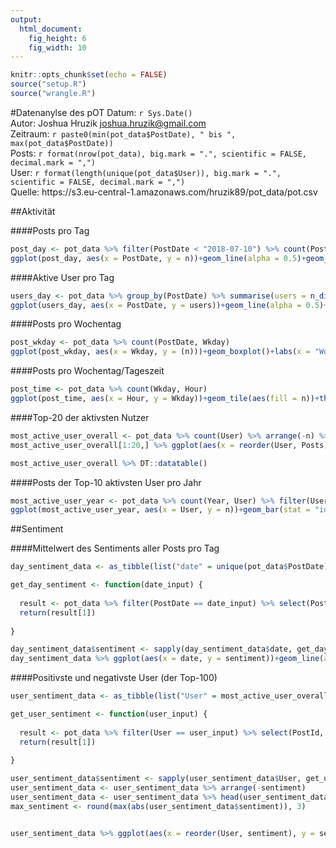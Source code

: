 ---
output: 
  html_document: 
    fig_height: 6
    fig_width: 10
---


```{r setup, include=FALSE}
knitr::opts_chunk$set(echo = FALSE)
source("setup.R")
source("wrangle.R")
```


#Datenanylse des pOT
Datum: `r Sys.Date()`<br/>
Autor: Joshua Hruzik <joshua.hruzik@gmail.com><br/>
Zeitraum: `r paste0(min(pot_data$PostDate), " bis ", max(pot_data$PostDate))`<br/>
Posts: `r format(nrow(pot_data), big.mark = ".", scientific = FALSE, decimal.mark = ",")`<br/>
User: `r format(length(unique(pot_data$User)), big.mark = ".", scientific = FALSE, decimal.mark = ",")`<br/>
Quelle: https://s3.eu-central-1.amazonaws.com/hruzik89/pot_data/pot.csv<br/>

##Aktivität

####Posts pro Tag
```{r post_day}
post_day <- pot_data %>% filter(PostDate < "2018-07-10") %>% count(PostDate)
ggplot(post_day, aes(x = PostDate, y = n))+geom_line(alpha = 0.5)+geom_smooth(method = "loess")+labs(x = "Datum", y = "Posts")
```

####Aktive User pro Tag
```{r users_day}
users_day <- pot_data %>% group_by(PostDate) %>% summarise(users = n_distinct(User)) %>% filter(PostDate < "2018-07-10")
ggplot(users_day, aes(x = PostDate, y = users))+geom_line(alpha = 0.5)+geom_smooth(method = "loess")+labs(x = "Datum", y = "User")
```



####Posts pro Wochentag
```{r actvity_wday}
post_wkday <- pot_data %>% count(PostDate, Wkday)
ggplot(post_wkday, aes(x = Wkday, y = (n)))+geom_boxplot()+labs(x = "Wochentag", y = "Posts")
```

####Posts pro Wochentag/Tageszeit
```{r activity_time}
post_time <- pot_data %>% count(Wkday, Hour)
ggplot(post_time, aes(x = Hour, y = Wkday))+geom_tile(aes(fill = n))+theme_minimal()+scale_fill_distiller("Posts", palette = 1, direction = 1)+labs(x = "Uhrzeit", y = "Wochentag")
```

####Top-20 der aktivsten Nutzer
```{r active_users}
most_active_user_overall <- pot_data %>% count(User) %>% arrange(-n) %>% rename(Posts = n)
most_active_user_overall[1:20,] %>% ggplot(aes(x = reorder(User, Posts), y = Posts))+geom_bar(stat = "identity", fill = "#355062")+coord_flip()+labs(x = "User", y = "Posts")
```

```{r user_activity_data, warning = FALSE, message = FALSE}
most_active_user_overall %>% DT::datatable()
```


####Posts der Top-10 aktivsten User pro Jahr
```{r active_users_years, fig.height=7}
most_active_user_year <- pot_data %>% count(Year, User) %>% filter(User %in% most_active_user_overall$User[1:10])
ggplot(most_active_user_year, aes(x = User, y = n))+geom_bar(stat = "identity", fill = "#355062")+coord_flip()+facet_wrap(~Year)+labs(y = "Posts", x = NULL)
```

##Sentiment

####Mittelwert des Sentiments aller Posts pro Tag
```{r sentiment_day}
day_sentiment_data <- as_tibble(list("date" = unique(pot_data$PostDate)))

get_day_sentiment <- function(date_input) {
  
  result <- pot_data %>% filter(PostDate == date_input) %>% select(PostId, PostText_clean) %>% unnest_tokens("word", PostText_clean) %>% left_join(sentiment, by = c("word" = "Word_lower")) %>% filter(!is.na(Weight)) %>% group_by(PostId) %>% summarise(sentiment = sum(Weight)) %>% ungroup() %>% summarise(sentiment = mean(sentiment)) %>% as.numeric()
  return(result[1])
  
}

day_sentiment_data$sentiment <- sapply(day_sentiment_data$date, get_day_sentiment)
day_sentiment_data %>% ggplot(aes(x = date, y = sentiment))+geom_line(alpha = 0.5)+geom_smooth(method = "loess")+labs(x = "Datum", y = "Sentiment")
```

####Positivste und negativste User (der Top-100)
```{r sentiment_user}
user_sentiment_data <- as_tibble(list("User" = most_active_user_overall$User[1:100]))

get_user_sentiment <- function(user_input) {
  
  result <- pot_data %>% filter(User == user_input) %>% select(PostId, PostText_clean) %>% unnest_tokens("word", PostText_clean) %>% left_join(sentiment, by = c("word" = "Word_lower")) %>% filter(!is.na(Weight)) %>% group_by(PostId) %>% summarise(sentiment = sum(Weight)) %>% ungroup() %>% summarise(sentiment = mean(sentiment)) %>% as.numeric()
  return(result[1])
  
}

user_sentiment_data$sentiment <- sapply(user_sentiment_data$User, get_user_sentiment)
user_sentiment_data <- user_sentiment_data %>% arrange(-sentiment)
user_sentiment_data <- user_sentiment_data %>% head(user_sentiment_data, n = 10) %>% bind_rows(tail(user_sentiment_data, n = 10)) %>% mutate(level = ifelse(sentiment > 0, "positiv", "negativ"))
max_sentiment <- round(max(abs(user_sentiment_data$sentiment)), 3)


user_sentiment_data %>% ggplot(aes(x = reorder(User, sentiment), y = sentiment, fill = level))+geom_bar(stat = "identity")+coord_flip()+scale_y_continuous(limits = c(max_sentiment*-1, max_sentiment))+scale_fill_manual(values = c("positiv" = "#96ceb4", "negativ" = "#ff6f69"))+labs(x = "User", y = "Mittelwert Sentiment pro Post")+guides(fill=FALSE)
```

